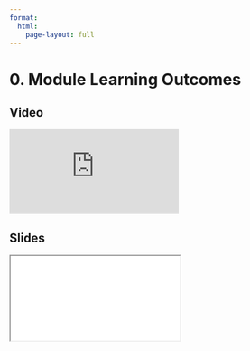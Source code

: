 ```yaml
---
format:
  html:
    page-layout: full
---
```


# 0. Module Learning Outcomes

::: {.panel-tabset .nav-pills}

## Video

<iframe
    class="video"
    src="https://www.youtube.com/embed/1yFbfIPliVc" 
    title="Module 5 Video - Module Learning Outcomes"
    frameborder="0"
    allow="accelerometer; autoplay; clipboard-write; encrypted-media; gyroscope; picture-in-picture"
    allowfullscreen
></iframe>

## Slides

<iframe
    class="slide-deck"
    src="slides/module5_00.html"
></iframe>

:::
